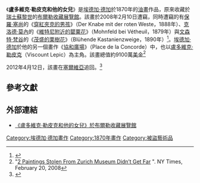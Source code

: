 {{Painting
| image_file=Edgar Germain Hilaire Degas 053.jpg
| title=盧多維克·勒皮克和他的女兒
| artist=[[埃德加·德加|埃德加·德加]]
| year=1870年
| type=[[畫布|畫布]]上的[[油畫|油畫]]
| height=65
| width=81
| height_inch=26
| width_inch=32
| museum=從[[布爾勒收藏展覽館|布爾勒收藏展覽館]]中遭竊
}}
《'''盧多維克·勒皮克和他的女兒'''》是[[埃德加·德加|埃德加·德加]]於1870年的[[油畫|油畫]]作品，原來收藏於[[瑞士|瑞士]][[蘇黎世|蘇黎世]]的[[布爾勒收藏展覽館|布爾勒收藏展覽館]]。該畫於2008年2月10日遭竊，同時遭竊的有[[保羅·塞尚|保羅·塞尚]]的《[[穿紅夾克的男孩|穿紅夾克的男孩]]》（Der Knabe mit der roten Weste，1888年）、[[克洛德·莫內|克洛德·莫內]]的《[[維特尼附近的罌粟花|維特尼附近的罌粟花]]》（Mohnfeld bei Vétheuil，1879年）與[[文森特·梵谷|文森特·梵谷]]的《[[茂盛的栗樹花|茂盛的栗樹花]]》（Blühende Kastanienzweige，1890年）<ref>{{cite news | url=http://www.news.com.au/heraldsun/story/0,21985,23203876-663,00.html | work=Herald Sun | title=Reward for $180m Zurich art heist bandits | date=13 February 2008 | accessdate=2008-02-25 | archive-date=2020-04-03 | archive-url=https://web.archive.org/web/20200403125035/http://www.news.com.au/heraldsun/story/0,21985,23203876-663,00.html | dead-url=no }}</ref>。[[埃德加·德加|埃德加·德加]]於他的另一個畫作《[[協和廣場_(繪畫)|協和廣場]]》（Place de la Concorde）中，也以[[盧多維克·勒皮克|盧多維克·勒皮克]]（Viscount Lepic）為主角。該畫總值約9100萬[[美金|美金]]<ref>"[http://www.nytimes.com/2008/02/20/world/europe/20zurich.html 2 Paintings Stolen From Zurich Museum Didn’t Get Far] {{Wayback|url=http://www.nytimes.com/2008/02/20/world/europe/20zurich.html |date=20200916113844 }}". NY Times, February 20, 2008</ref>

2012年4月12日，該畫在[[塞爾維亞|塞爾維亞]]追回。<ref name="bbc1">{{cite news|title=Stolen Cezanne found by Serbian police|date=12 April 2012|work=BBC News|url=http://www.bbc.co.uk/news/entertainment-arts-17687963|accessdate=13 April 2012|archive-date=2021-02-24|archive-url=https://web.archive.org/web/20210224003916/https://www.bbc.co.uk/news/entertainment-arts-17687963|dead-url=no}}</ref>
==參考文獻==
{{reflist}}

==外部連結==
*[http://www.buehrle.ch/works_detail.php?lang=en&id_pic=46 《盧多維克·勒皮克和他的女兒》於布爾勒收藏展覽館] {{Wayback|url=http://www.buehrle.ch/works_detail.php?lang=en&id_pic=46 |date=20170315174552 }}

{{Paint-stub}}

[[Category:埃德加·德加畫作|Category:埃德加·德加畫作]]
[[Category:1870年畫作|Category:1870年畫作]]
[[Category:被盜藝術品|Category:被盜藝術品]]